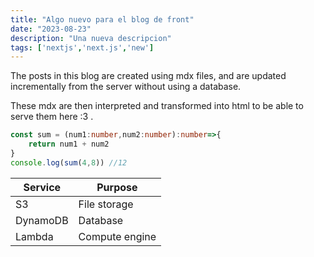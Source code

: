 ```yaml
---
title: "Algo nuevo para el blog de front"
date: "2023-08-23"
description: "Una nueva descripcion"
tags: ['nextjs','next.js','new']
---
```

The posts in this blog are created using mdx files, and are updated incrementally from the server without using a database.

These mdx are then interpreted and transformed into html to be able to serve them here :3 .

```ts
const sum = (num1:number,num2:number):number=>{
    return num1 + num2
}
console.log(sum(4,8)) //12
```

 | Service | Purpose |
 | --- | --- |
 | S3 | File storage |
 | DynamoDB | Database |
 | Lambda | Compute engine |